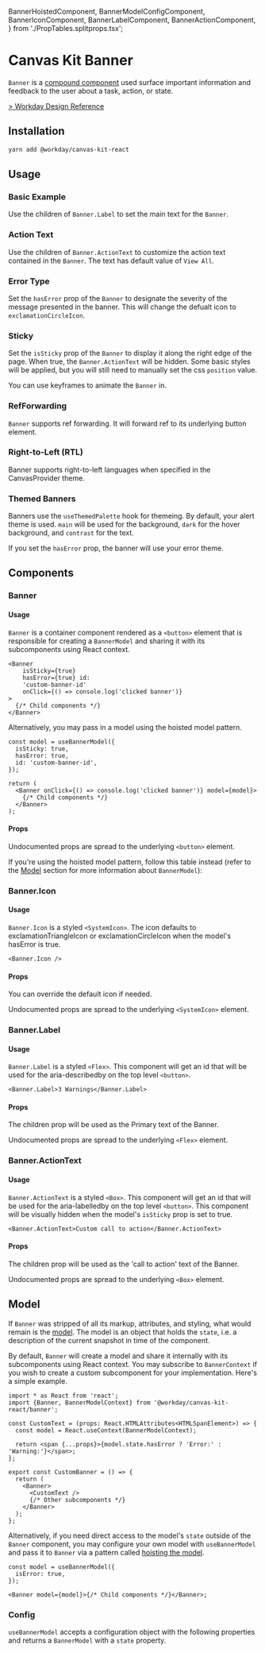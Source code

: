 

  BannerHoistedComponent,
  BannerModelConfigComponent,
  BannerIconComponent,
  BannerLabelComponent,
  BannerActionComponent,
} from './PropTables.splitprops.tsx';

<Meta title="Components/Indicators/Banner" component={Banner} />

# Canvas Kit Banner

`Banner` is a [compound component](/docs/guides-compound-components--page) used surface important
information and feedback to the user about a task, action, or state.

[> Workday Design Reference](https://design.workday.com/components/indicators/banners)

## Installation

```sh
yarn add @workday/canvas-kit-react
```

## Usage

### Basic Example

Use the children of `Banner.Label` to set the main text for the `Banner`.

<ExampleCodeBlock code={Basic} />

### Action Text

Use the children of `Banner.ActionText` to customize the action text contained in the `Banner`. The
text has default value of `View All`.

<ExampleCodeBlock code={ActionText} />

### Error Type

Set the `hasError` prop of the `Banner` to designate the severity of the message presented in the
banner. This will change the defualt icon to `exclamationCircleIcon`.

<ExampleCodeBlock code={Error} />

### Sticky

Set the `isSticky` prop of the `Banner` to display it along the right edge of the page. When true,
the `Banner.ActionText` will be hidden. Some basic styles will be applied, but you will still need
to manually set the css `position` value.

<ExampleCodeBlock code={Sticky} />

You can use keyframes to animate the `Banner` in.

<ExampleCodeBlock code={StickyAnimation} />

### RefForwarding

`Banner` supports ref forwarding. It will forward ref to its underlying button element.

<ExampleCodeBlock code={RefForwarding} />

### Right-to-Left (RTL)

Banner supports right-to-left languages when specified in the CanvasProvider theme.

<ExampleCodeBlock code={StickyRTL} />

### Themed Banners

Banners use the `useThemedPalette` hook for themeing. By default, your alert theme is used. `main`
will be used for the background, `dark` for the hover background, and `contrast` for the text.

<ExampleCodeBlock code={ThemedAlert} />

If you set the `hasError` prop, the banner will use your error theme.

<ExampleCodeBlock code={ThemedError} />

## Components

### Banner

#### Usage

`Banner` is a container component rendered as a `<button>` element that is responsible for creating
a `BannerModel` and sharing it with its subcomponents using React context.

```tsx
<Banner
	isSticky={true}
	hasError={true} id:
	'custom-banner-id'
	onClick={() => console.log('clicked banner')}
>
  {/* Child components */}
</Banner>
```

Alternatively, you may pass in a model using the hoisted model pattern.

```tsx
const model = useBannerModel({
  isSticky: true,
  hasError: true,
  id: 'custom-banner-id',
});

return (
  <Banner onClick={() => console.log('clicked banner')} model={model}>
    {/* Child components */}
  </Banner>
);
```

#### Props

Undocumented props are spread to the underlying `<button>` element.

<ArgsTable of={BannerModelConfigComponent} />

If you're using the hoisted model pattern, follow this table instead (refer to the [Model](#model)
section for more information about `BannerModel`):

<ArgsTable of={BannerHoistedComponent} />

### Banner.Icon

#### Usage

`Banner.Icon` is a styled `<SystemIcon>`. The icon defaults to exclamationTriangleIcon or
exclamationCircleIcon when the model's hasError is true.

```tsx
<Banner.Icon />
```

#### Props

You can override the default icon if needed.

Undocumented props are spread to the underlying `<SystemIcon>` element.

<ArgsTable of={BannerIconComponent} />

### Banner.Label

#### Usage

`Banner.Label` is a styled `<Flex>`. This component will get an id that will be used for the
aria-describedby on the top level `<button>`.

```tsx
<Banner.Label>3 Warnings</Banner.Label>
```

#### Props

The children prop will be used as the Primary text of the Banner.

Undocumented props are spread to the underlying `<Flex>` element.

<ArgsTable of={BannerLabelComponent} />

### Banner.ActionText

#### Usage

`Banner.ActionText` is a styled `<Box>`. This component will get an id that will be used for the
aria-labelledby on the top level `<button>`. This component will be visually hidden when the model's
`isSticky` prop is set to true.

```tsx
<Banner.ActionText>Custom call to action</Banner.ActionText>
```

#### Props

The children prop will be used as the 'call to action' text of the Banner.

Undocumented props are spread to the underlying `<Box>` element.

<ArgsTable of={BannerActionComponent} />

## Model

If `Banner` was stripped of all its markup, attributes, and styling, what would remain is the
[model](/docs/guides-compound-components--page#models). The model is an object that holds the
`state`, i.e. a description of the current snapshot in time of the component.

By default, `Banner` will create a model and share it internally with its subcomponents using React
context. You may subscribe to `BannerContext` if you wish to create a custom subcomponent for your
implementation. Here's a simple example.

```tsx
import * as React from 'react';
import {Banner, BannerModelContext} from '@workday/canvas-kit-react/banner';

const CustomText = (props: React.HTMLAttributes<HTMLSpanElement>) => {
  const model = React.useContext(BannerModelContext);

  return <span {...props}>{model.state.hasError ? 'Error:' : 'Warning:'}</span>;
};

export const CustomBanner = () => {
  return (
    <Banner>
      <CustomText />
      {/* Other subcomponents */}
    </Banner>
  );
};
```

Alternatively, if you need direct access to the model's `state` outside of the `Banner` component,
you may configure your own model with `useBannerModel` and pass it to `Banner` via a pattern called
[hoisting the model](/docs/guides-compound-components--page#configuring-a-model).

```tsx
const model = useBannerModel({
  isError: true,
});

<Banner model={model}>{/* Child components */}</Banner>;
```

### Config

`useBannerModel` accepts a configuration object with the following properties and returns a
`BannerModel` with a `state` property.

<ArgsTable of={BannerModelConfigComponent} />
